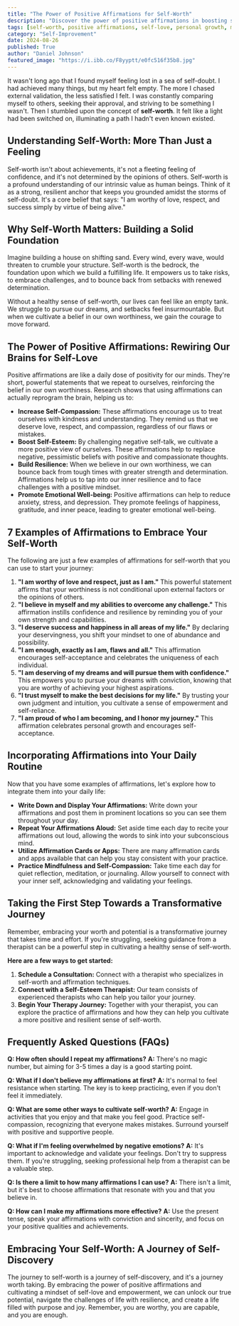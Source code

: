 ```yaml
---
title: "The Power of Positive Affirmations for Self-Worth"
description: "Discover the power of positive affirmations in boosting self-worth and building a fulfilling life. This blog explores the concept of self-worth, its importance, and practical examples of affirmations to start your journey. Learn how to incorporate affirmations into your daily routine and find resources for further support."
tags: [self-worth, positive affirmations, self-love, personal growth, mental health, self-esteem, mindset, motivation, resilience, well-being]
category: "Self-Improvement"
date: 2024-08-26
published: True
author: "Daniel Johnson"
featured_image: "https://i.ibb.co/F8yyptt/e0fc516f35b8.jpg"
---
```



It wasn't long ago that I found myself feeling lost in a sea of self-doubt. I had achieved many things, but my heart felt empty. The more I chased external validation, the less satisfied I felt. I was constantly comparing myself to others, seeking their approval, and striving to be something I wasn't.  Then I stumbled upon the concept of **self-worth**.  It felt like a light had been switched on, illuminating a path I hadn't even known existed.

## Understanding Self-Worth: More Than Just a Feeling

Self-worth isn't about achievements, it's not a fleeting feeling of confidence, and it's not determined by the opinions of others.  Self-worth is a profound understanding of our intrinsic value as human beings. Think of it as a strong, resilient anchor that keeps you grounded amidst the storms of self-doubt.  It's a core belief that says: "I am worthy of love, respect, and success simply by virtue of being alive."

## Why Self-Worth Matters: Building a Solid Foundation

Imagine building a house on shifting sand. Every wind, every wave, would threaten to crumble your structure. Self-worth is the bedrock, the foundation upon which we build a fulfilling life. It empowers us to take risks, to embrace challenges, and to bounce back from setbacks with renewed determination.  

Without a healthy sense of self-worth, our lives can feel like an empty tank. We struggle to pursue our dreams, and setbacks feel insurmountable. But when we cultivate a belief in our own worthiness, we gain the courage to move forward.  

## The Power of Positive Affirmations: Rewiring Our Brains for Self-Love

Positive affirmations are like a daily dose of positivity for our minds. They're short, powerful statements that we repeat to ourselves, reinforcing the belief in our own worthiness.  Research shows that using affirmations can actually reprogram the brain, helping us to:

* **Increase Self-Compassion:**  These affirmations encourage us to treat ourselves with kindness and understanding. They remind us that we deserve love, respect, and compassion, regardless of our flaws or mistakes.
* **Boost Self-Esteem:**  By challenging negative self-talk, we cultivate a more positive view of ourselves. These affirmations help to replace negative, pessimistic beliefs with positive and compassionate thoughts.
* **Build Resilience:**  When we believe in our own worthiness, we can bounce back from tough times with greater strength and determination.  Affirmations help us to tap into our inner resilience and to face challenges with a positive mindset.
* **Promote Emotional Well-being:**  Positive affirmations can help to reduce anxiety, stress, and depression. They promote feelings of happiness, gratitude, and inner peace, leading to greater emotional well-being.

## 7 Examples of Affirmations to Embrace Your Self-Worth

The following are just a few examples of affirmations for self-worth that you can use to start your journey: 

1. **"I am worthy of love and respect, just as I am."** This powerful statement affirms that your worthiness is not conditional upon external factors or the opinions of others. 
2. **"I believe in myself and my abilities to overcome any challenge."** This affirmation instills confidence and resilience by reminding you of your own strength and capabilities.
3. **"I deserve success and happiness in all areas of my life."** By declaring your deservingness, you shift your mindset to one of abundance and possibility.
4. **"I am enough, exactly as I am, flaws and all."** This affirmation encourages self-acceptance and celebrates the uniqueness of each individual.
5. **"I am deserving of my dreams and will pursue them with confidence."** This empowers you to pursue your dreams with conviction, knowing that you are worthy of achieving your highest aspirations.
6. **"I trust myself to make the best decisions for my life."** By trusting your own judgment and intuition, you cultivate a sense of empowerment and self-reliance.
7. **"I am proud of who I am becoming, and I honor my journey."**  This affirmation celebrates personal growth and encourages self-acceptance.

## Incorporating Affirmations into Your Daily Routine

Now that you have some examples of affirmations, let's explore how to integrate them into your daily life:

* **Write Down and Display Your Affirmations:**  Write down your affirmations and post them in prominent locations so you can see them throughout your day.
* **Repeat Your Affirmations Aloud:** Set aside time each day to recite your affirmations out loud, allowing the words to sink into your subconscious mind.
* **Utilize Affirmation Cards or Apps:** There are many affirmation cards and apps available that can help you stay consistent with your practice.
* **Practice Mindfulness and Self-Compassion:** Take time each day for quiet reflection, meditation, or journaling.  Allow yourself to connect with your inner self, acknowledging and validating your feelings.

## Taking the First Step Towards a Transformative Journey

Remember, embracing your worth and potential is a transformative journey that takes time and effort. If you're struggling, seeking guidance from a therapist can be a powerful step in cultivating a healthy sense of self-worth.

**Here are a few ways to get started:**

1. **Schedule a Consultation:**  Connect with a therapist who specializes in self-worth and affirmation techniques.
2. **Connect with a Self-Esteem Therapist:** Our team consists of experienced therapists who can help you tailor your journey.
3. **Begin Your Therapy Journey:**  Together with your therapist, you can explore the practice of affirmations and how they can help you cultivate a more positive and resilient sense of self-worth.

## Frequently Asked Questions (FAQs)

**Q: How often should I repeat my affirmations?**
**A:** There's no magic number, but aiming for 3-5 times a day is a good starting point.  

**Q: What if I don't believe my affirmations at first?**
**A:** It's normal to feel resistance when starting.  The key is to keep practicing, even if you don't feel it immediately.  

**Q: What are some other ways to cultivate self-worth?**
**A:**  Engage in activities that you enjoy and that make you feel good.  Practice self-compassion, recognizing that everyone makes mistakes.  Surround yourself with positive and supportive people.

**Q: What if I'm feeling overwhelmed by negative emotions?**
**A:** It's important to acknowledge and validate your feelings.  Don't try to suppress them.  If you're struggling, seeking professional help from a therapist can be a valuable step.

**Q: Is there a limit to how many affirmations I can use?**
**A:** There isn't a limit, but it's best to choose affirmations that resonate with you and that you believe in.  

**Q: How can I make my affirmations more effective?**
**A:** Use the present tense, speak your affirmations with conviction and sincerity, and focus on your positive qualities and achievements.

## Embracing Your Self-Worth: A Journey of Self-Discovery

The journey to self-worth is a journey of self-discovery, and it's a journey worth taking. By embracing the power of positive affirmations and cultivating a mindset of self-love and empowerment, we can unlock our true potential, navigate the challenges of life with resilience, and create a life filled with purpose and joy.  Remember, you are worthy, you are capable, and you are enough.  